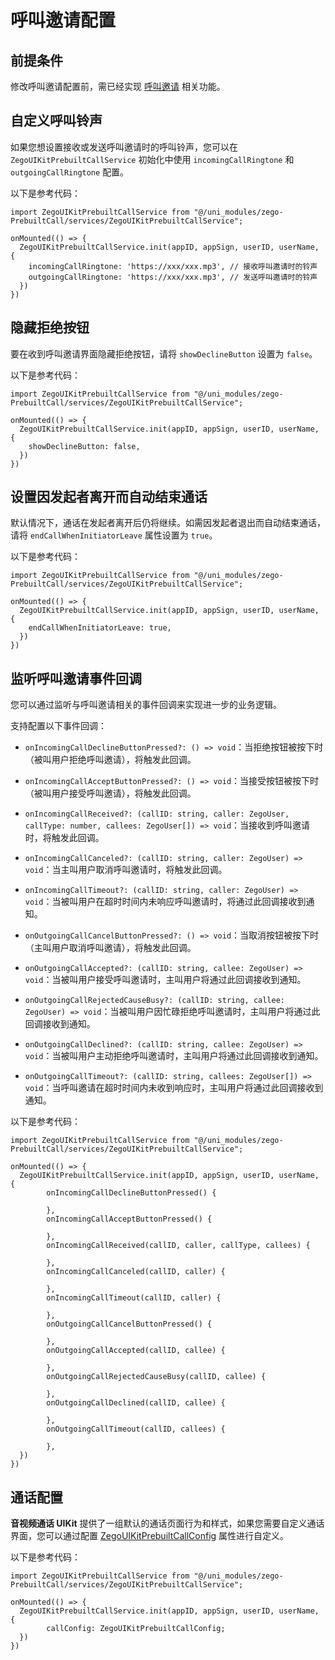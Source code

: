 # 呼叫邀请配置

## 前提条件

修改呼叫邀请配置前，需已经实现 [呼叫邀请](./../Quick%20start%20(with%20call%20invitation).mdx) 相关功能。

## 自定义呼叫铃声

如果您想设置接收或发送呼叫邀请时的呼叫铃声，您可以在 `ZegoUIKitPrebuiltCallService` 初始化中使用 `incomingCallRingtone` 和 `outgoingCallRingtone` 配置。

以下是参考代码：

```vue title="自定义呼叫铃声" {5-6}
import ZegoUIKitPrebuiltCallService from "@/uni_modules/zego-PrebuiltCall/services/ZegoUIKitPrebuiltCallService";

onMounted(() => {
  ZegoUIKitPrebuiltCallService.init(appID, appSign, userID, userName, {
    incomingCallRingtone: 'https://xxx/xxx.mp3', // 接收呼叫邀请时的铃声
    outgoingCallRingtone: 'https://xxx/xxx.mp3', // 发送呼叫邀请时的铃声
  })
})
```

## 隐藏拒绝按钮

要在收到呼叫邀请界面隐藏拒绝按钮，请将 `showDeclineButton` 设置为 `false`。

以下是参考代码：

```vue title="隐藏拒绝按钮" {5}
import ZegoUIKitPrebuiltCallService from "@/uni_modules/zego-PrebuiltCall/services/ZegoUIKitPrebuiltCallService";

onMounted(() => {
  ZegoUIKitPrebuiltCallService.init(appID, appSign, userID, userName, {
    showDeclineButton: false,
  })
})
```

## 设置因发起者离开而自动结束通话

默认情况下，通话在发起者离开后仍将继续。如需因发起者退出而自动结束通话，请将 `endCallWhenInitiatorLeave` 属性设置为 `true`。

以下是参考代码：

```vue title="设置因发起者离开而自动结束通话" {5}
import ZegoUIKitPrebuiltCallService from "@/uni_modules/zego-PrebuiltCall/services/ZegoUIKitPrebuiltCallService";

onMounted(() => {
  ZegoUIKitPrebuiltCallService.init(appID, appSign, userID, userName, {
    endCallWhenInitiatorLeave: true,
  })
})
```

## 监听呼叫邀请事件回调

您可以通过监听与呼叫邀请相关的事件回调来实现进一步的业务逻辑。

支持配置以下事件回调：

- `onIncomingCallDeclineButtonPressed?: () => void`：当拒绝按钮被按下时（被叫用户拒绝呼叫邀请），将触发此回调。

- `onIncomingCallAcceptButtonPressed?: () => void`：当接受按钮被按下时（被叫用户接受呼叫邀请），将触发此回调。

- `onIncomingCallReceived?: (callID: string, caller: ZegoUser, callType: number, callees: ZegoUser[]) => void`：当接收到呼叫邀请时，将触发此回调。

- `onIncomingCallCanceled?: (callID: string, caller: ZegoUser) => void`：当主叫用户取消呼叫邀请时，将触发此回调。

- `onIncomingCallTimeout?: (callID: string, caller: ZegoUser) => void`：当被叫用户在超时时间内未响应呼叫邀请时，将通过此回调接收到通知。

- `onOutgoingCallCancelButtonPressed?: () => void`：当取消按钮被按下时（主叫用户取消呼叫邀请），将触发此回调。

- `onOutgoingCallAccepted?: (callID: string, callee: ZegoUser) => void`：当被叫用户接受呼叫邀请时，主叫用户将通过此回调接收到通知。

- `onOutgoingCallRejectedCauseBusy?: (callID: string, callee: ZegoUser) => void`：当被叫用户因忙碌拒绝呼叫邀请时，主叫用户将通过此回调接收到通知。

- `onOutgoingCallDeclined?: (callID: string, callee: ZegoUser) => void`：当被叫用户主动拒绝呼叫邀请时，主叫用户将通过此回调接收到通知。

- `onOutgoingCallTimeout?: (callID: string, callees: ZegoUser[]) => void`：当呼叫邀请在超时时间内未收到响应时，主叫用户将通过此回调接收到通知。

以下是参考代码：

```vue title="监听呼叫邀请事件回调"
import ZegoUIKitPrebuiltCallService from "@/uni_modules/zego-PrebuiltCall/services/ZegoUIKitPrebuiltCallService";

onMounted(() => {
  ZegoUIKitPrebuiltCallService.init(appID, appSign, userID, userName, {
        onIncomingCallDeclineButtonPressed() {

        },
        onIncomingCallAcceptButtonPressed() {

        },
        onIncomingCallReceived(callID, caller, callType, callees) {
            
        },
        onIncomingCallCanceled(callID, caller) {

        },
        onIncomingCallTimeout(callID, caller) {
            
        },
        onOutgoingCallCancelButtonPressed() {
            
        },
        onOutgoingCallAccepted(callID, callee) {
            
        },
        onOutgoingCallRejectedCauseBusy(callID, callee) {
            
        },
        onOutgoingCallDeclined(callID, callee) {
            
        },
        onOutgoingCallTimeout(callID, callees) {
            
        },
  })
})
```

## 通话配置

**音视频通话 UIKit** 提供了一组默认的通话页面行为和样式，如果您需要自定义通话界面，您可以通过配置 [ZegoUIKitPrebuiltCallConfig](../API%20Reference/Config.mdx) 属性进行自定义。


以下是参考代码：

```vue title="通话配置" {5}
import ZegoUIKitPrebuiltCallService from "@/uni_modules/zego-PrebuiltCall/services/ZegoUIKitPrebuiltCallService";

onMounted(() => {
  ZegoUIKitPrebuiltCallService.init(appID, appSign, userID, userName, {
        callConfig: ZegoUIKitPrebuiltCallConfig;
  })
})
```
